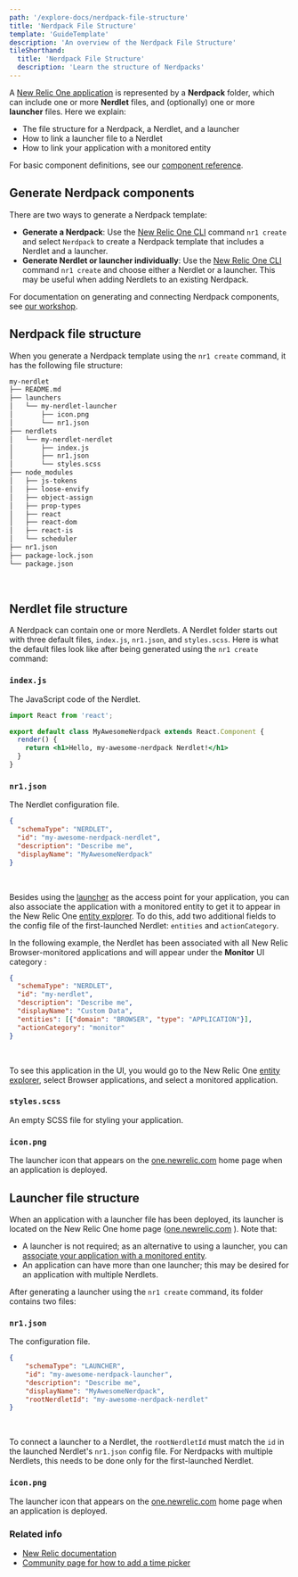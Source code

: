 ```yaml
---
path: '/explore-docs/nerdpack-file-structure'
title: 'Nerdpack File Structure'
template: 'GuideTemplate'
description: 'An overview of the Nerdpack File Structure'
tileShorthand:
  title: 'Nerdpack File Structure'
  description: 'Learn the structure of Nerdpacks'
---
```


<Intro>

A [New Relic One application](https://developer.newrelic.com/use-cases/build-new-relic-one-applications
"Link opens in a new window.") is represented by a **Nerdpack** folder, which can include one or more **Nerdlet** files,
and (optionally) one or more **launcher** files. Here we explain: 

- The file structure for a Nerdpack, a Nerdlet, and a launcher
- How to link a launcher file to a Nerdlet
- How to link your application with a monitored entity

For basic component definitions, see our [component reference](/reference/intro-to-sdk).

</Intro>

## Generate Nerdpack components

There are two ways to generate a Nerdpack template:

- **Generate a Nerdpack**: Use the [New Relic One CLI](https://developer.newrelic.com/build-tools/new-relic-one-applications/cli "Link opens in a new window.") command `nr1 create` and select `Nerdpack` to create a Nerdpack template that includes a Nerdlet and a launcher.
- **Generate Nerdlet or launcher individually**: Use the [New Relic One CLI](https://developer.newrelic.com/build-tools/new-relic-one-applications/cli "Link opens in a new window.") command `nr1 create` and choose either a Nerdlet or a launcher. This may be useful when adding Nerdlets to an existing Nerdpack.

For documentation on generating and connecting Nerdpack components, see [our workshop](https://github.com/newrelic/nr1-workshop/blob/master/lab0/INSTRUCTIONS.md "Link opens in a new window.").

## Nerdpack file structure

When you generate a Nerdpack template using the `nr1 create` command, it has the following file structure:

```bash copy=false lineNumbers=false
my-nerdlet
├── README.md
├── launchers
│   └── my-nerdlet-launcher
│       ├── icon.png
│       └── nr1.json
├── nerdlets
│   └── my-nerdlet-nerdlet
│       ├── index.js
│       ├── nr1.json
│       └── styles.scss
├── node_modules
│   ├── js-tokens
│   ├── loose-envify
│   ├── object-assign
│   ├── prop-types
│   ├── react
│   ├── react-dom
│   ├── react-is
│   └── scheduler
├── nr1.json
├── package-lock.json
└── package.json
```
<br />

## Nerdlet file structure

A Nerdpack can contain one or more Nerdlets. A Nerdlet folder starts out with three default files, `index.js`, `nr1.json`, and `styles.scss`. Here is what the default files look like after being generated using the `nr1 create` command:

### `index.js`

The JavaScript code of the Nerdlet.

```jsx copy=false lineNumbers=false
import React from 'react';

export default class MyAwesomeNerdpack extends React.Component {
  render() {
    return <h1>Hello, my-awesome-nerdpack Nerdlet!</h1>
  }
}
```

### `nr1.json`

The Nerdlet configuration file.

```json copy=false lineNumbers=false
{
  "schemaType": "NERDLET",
  "id": "my-awesome-nerdpack-nerdlet",
  "description": "Describe me",
  "displayName": "MyAwesomeNerdpack"
}
```
<br/>

Besides using the [launcher](https://docs.newrelic.com/docs/new-relic-one/use-new-relic-one/build-new-relic-one/new-relic-one-application-nerdpack-file-structure#launcher-file)
as the access point for your application, you can also associate the application with
a monitored entity to get it to appear in the New Relic One [entity explorer](https://docs.newrelic.com/docs/new-relic-one/use-new-relic-one/ui-data/new-relic-one-entity-explorer-view-performance-across-apps-services-hosts). To do this, add two additional fields to the config file of the first-launched Nerdlet: `entities` and `actionCategory`.

In the following example, the Nerdlet has been associated with all New Relic Browser-monitored applications and will appear under the **Monitor** UI category :

```json copy=false lineNumbers=false
{
  "schemaType": "NERDLET",
  "id": "my-nerdlet",
  "description": "Describe me",
  "displayName": "Custom Data",
  "entities": [{"domain": "BROWSER", "type": "APPLICATION"}],
  "actionCategory": "monitor"
}
```
<br />

To see this application in the UI, you would go to the New Relic One
[entity explorer](https://docs.newrelic.com/docs/new-relic-one/use-new-relic-one/ui-data/new-relic-one-entity-explorer-view-performance-across-apps-services-hosts),
 select Browser applications, and select a monitored application.

### `styles.scss`

An empty SCSS file for styling your application.

### `icon.png`

The launcher icon that appears on the [one.newrelic.com](http://one.newrelic.com/)
home page when an application is deployed.

## Launcher file structure

When an application with a launcher file has been deployed, its launcher is located on the New Relic One home page ([one.newrelic.com](http://one.newrelic.com/ "Link opens in a new window.") ). Note that:

- A launcher is not required; as an alternative to using a launcher, you can  [associate your application with a monitored entity](https://docs.newrelic.com/docs/new-relic-one/use-new-relic-one/build-new-relic-one/new-relic-one-application-nerdpack-file-structure#nerdlet-json).
- An application can have more than one launcher; this may be desired for an application with multiple Nerdlets.

After generating a launcher using the `nr1 create` command, its folder contains two files:

### `nr1.json`

The configuration file.
```json  copy=false lineNumbers=false
{
    "schemaType": "LAUNCHER",
    "id": "my-awesome-nerdpack-launcher",
    "description": "Describe me",
    "displayName": "MyAwesomeNerdpack",
    "rootNerdletId": "my-awesome-nerdpack-nerdlet"    
}
```
<br />

To connect a launcher to a Nerdlet, the  `rootNerdletId`  must match the  `id`  in the launched Nerdlet's  `nr1.json`  config file. For Nerdpacks with multiple Nerdlets, this needs to be done only for the first-launched Nerdlet.

### `icon.png`

The launcher icon that appears on the  [one.newrelic.com](http://one.newrelic.com/ "Link opens in a new window.") home page when an application is deployed.

### Related info

- [New Relic documentation](https://docs.newrelic.com/docs/new-relic-one/use-new-relic-one/build-new-relic-one/new-relic-one-application-nerdpack-file-structure)
- [Community page for how to add a time picker](https://discuss.newrelic.com/t/how-to-add-the-time-picker-to-nrql-queries/94268)
